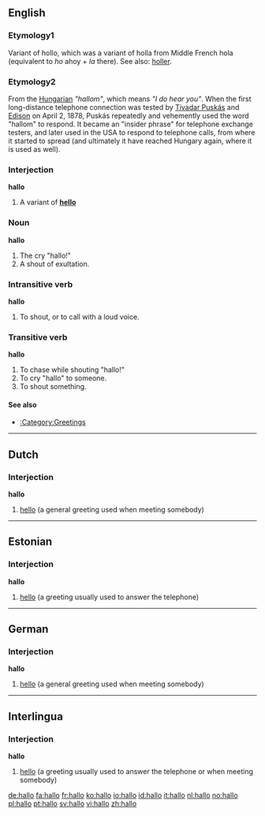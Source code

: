 ==English==

===Etymology1===
Variant of hollo, which was a variant of holla from Middle French hola (equivalent to ''ho'' ahoy + ''la'' there).
See also: [[holler]].

===Etymology2===
From the [[Hungarian]] ''"hallom"'', which means ''"I do hear you"''. When the first long-distance telephone connection was tested by [[w:Tivadar Puskás|Tivadar Puskás]] and [[w:Thomas Alva Edison|Edison]] on April 2, 1878, Puskás repeatedly and vehemently used the word "hallom" to respond. It became an "insider phrase" for telephone exchange testers, and later used in the USA to respond to telephone calls, from where it started to spread (and ultimately it have reached Hungary again, where it is used as well).

===Interjection===
'''hallo'''

# A variant of '''[[hello]]'''

===Noun===
'''hallo'''

# The cry "hallo!"
# A shout of exultation.

===Intransitive verb===
'''hallo'''
# To shout, or to call with a loud voice.

===Transitive verb===
'''hallo'''
# To chase while shouting "hallo!"
# To cry "hallo" to someone.
# To shout something.

====See also====
*[[:Category:Greetings]]


----

==Dutch==

===Interjection===
'''hallo'''

#[[hello]] (a general greeting used when meeting somebody)


----

==Estonian==
===Interjection===
'''hallo'''

#[[hello]] (a greeting usually used to answer the telephone)


----

==German==

===Interjection===
'''hallo'''

#[[hello]] (a general greeting used when meeting somebody)


----

==Interlingua==

===Interjection===
'''hallo'''

#[[hello]] (a greeting usually used to answer the telephone or when meeting somebody)

[[de:hallo]]
[[fa:hallo]]
[[fr:hallo]]
[[ko:hallo]]
[[io:hallo]]
[[id:hallo]]
[[it:hallo]]
[[nl:hallo]]
[[no:hallo]]
[[pl:hallo]]
[[pt:hallo]]
[[sv:hallo]]
[[vi:hallo]]
[[zh:hallo]]